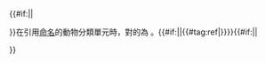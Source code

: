 {{#if:{{{inline|}}}||<div class="notice metadata" style="text-align:left; border:0 solid #ddd; border-width:{{{border|2}}}px 0; {{#if:{{{border|}}}||padding: 0.5em 0;}}">}}在引用{{{2<includeonly>|{{pagename}}</includeonly>}}}[[国际动物命名法规|命名]]的動物分類單元時，對{{le|按命名人縮寫排列的動物命名人列表|List of zoologists by author abbreviation|命名人}}的{{le|動物學作者引證|Author citation (zoology)|常用縮寫}}為 '''<span class="vcard"><span class="fn n"><span class="nickname" style="font-variant: small-caps;">{{{1}}}</span></span></span>'''。{{#if:{{{ref|}}}|{{{ref}}}|<includeonly>{{#tag:ref|{{citation|mode={{{cite-mode|CS1}}}|title=&nbsp;{{{1}}}|publisher=[[國際動物命名法委員會|International Commission on Zoological Nomenclature]]|url=https://www.iczn.org/the-code/the-international-code-of-zoological-nomenclature/the-code-online/ }}}}{{main other|[[Category:有命名人縮寫的動物學家]]}}</includeonly>}}{{#if:{{{inline|}}}||</div>}}<noinclude>

{{documentation}}

</noinclude>